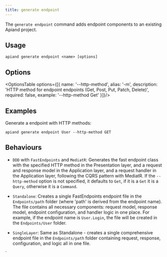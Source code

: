 ```yaml
---
title: generate endpoint
---
```



The `generate endpoint` command adds endpoint components to an existing Apiand project.

## Usage

```
apiand generate endpoint <name> [options]
```

## Options

<OptionsTable options={[{
    name: '--http-method',
    alias: '-m',
    description: 'HTTP method for endpoint endpoints (Get, Post, Put, Patch, Delete)',
    required: false,
    example: '--http-method Get'
}]}/>

## Examples

Generate a endpoint with HTTP methods:
```
apiand generate endpoint User --http-method GET
```

## Behaviours

- `DDD` with `FastEndpoints` and `MediatR`: Generates the fast endpoint class with the specified HTTP method in the Presentation layer, and a request and response model in the Application layer, and a request handler in the Application layer, following the CQRS pattern with MediatR. If the `--http-method` option is not specified, it defaults to `Get`, if it is a `Get` it is a `Query`, otherwise it is a `Command`.

- `Standalone`: Creates a single FastEndpoints endpoint file in the `Endpoints/path` folder (where 'path' is derived from the endpoint name). The file contains all necessary components: request model, response model, endpoint configuration, and handler logic in one place. For example, if the endpoint name is `User.Login`, the file will be created in the `Endpoints/User` folder.

- `SingleLayer`: Same as Standalone - creates a single comprehensive endpoint file in the `Endpoints/path` folder containing request, response, configuration, and logic all in one file.

`